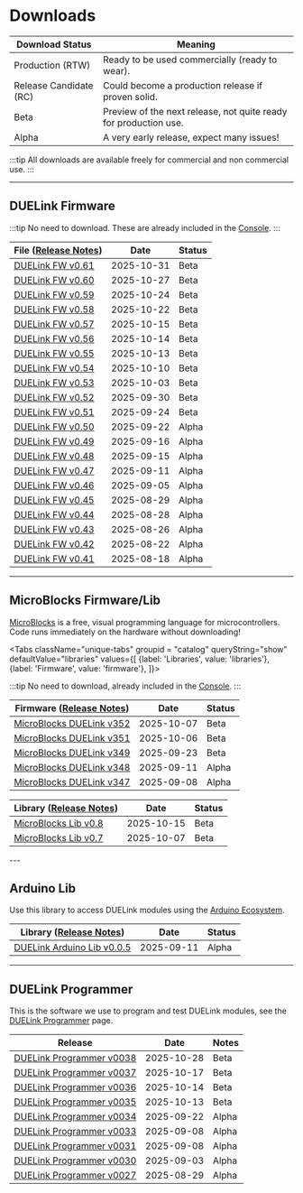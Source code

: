 # Downloads


Download Status | Meaning
--- | ---
Production (RTW) | Ready to be used commercially (ready to wear).
Release Candidate (RC) | Could become a production release if proven solid.
Beta | Preview of the next release, not quite ready for production use.
Alpha | A very early release, expect many issues!

:::tip
All downloads are available freely for commercial and non commercial use.
:::

---

## DUELink Firmware

:::tip
No need to download. These are already included in the [Console](./console).
:::

File ([Release Notes](/docs/release-notes)) | Date | Status
--- | --- | ---
<a download href="/bin/fw/duelink-fw-v061.hex">DUELink FW v0.61</a> | 2025-10-31 | Beta
<a download href="/bin/fw/duelink-fw-v060.hex">DUELink FW v0.60</a> | 2025-10-27 | Beta
<a download href="/bin/fw/duelink-fw-v059.hex">DUELink FW v0.59</a> | 2025-10-24 | Beta
<a download href="/bin/fw/duelink-fw-v058.hex">DUELink FW v0.58</a> | 2025-10-22 | Beta
<a download href="/bin/fw/duelink-fw-v057.hex">DUELink FW v0.57</a> | 2025-10-15 | Beta
<a download href="/bin/fw/duelink-fw-v056.hex">DUELink FW v0.56</a> | 2025-10-14 | Beta
<a download href="/bin/fw/duelink-fw-v055.hex">DUELink FW v0.55</a> | 2025-10-13 | Beta
<a download href="/bin/fw/duelink-fw-v054.hex">DUELink FW v0.54</a> | 2025-10-10 | Beta
<a download href="/bin/fw/duelink-fw-v053.hex">DUELink FW v0.53</a> | 2025-10-03 | Beta
<a download href="/bin/fw/duelink-fw-v052.hex">DUELink FW v0.52</a> | 2025-09-30 | Beta
<a download href="/bin/fw/duelink-fw-v051.hex">DUELink FW v0.51</a> | 2025-09-24 | Beta
<a download href="/bin/fw/duelink-fw-v050.hex">DUELink FW v0.50</a> | 2025-09-22 | Alpha
<a download href="/bin/fw/duelink-fw-v049.hex">DUELink FW v0.49</a> | 2025-09-16 | Alpha
<a download href="/bin/fw/duelink-fw-v048.hex">DUELink FW v0.48</a> | 2025-09-15 | Alpha
<a download href="/bin/fw/duelink-fw-v047.hex">DUELink FW v0.47</a> | 2025-09-11 | Alpha
<a download href="/bin/fw/duelink-fw-v046.hex">DUELink FW v0.46</a> | 2025-09-05 | Alpha
<a download href="/bin/fw/duelink-fw-v045.hex">DUELink FW v0.45</a> | 2025-08-29 | Alpha
<a download href="/bin/fw/duelink-fw-v044.hex">DUELink FW v0.44</a> | 2025-08-28 | Alpha
<a download href="/bin/fw/duelink-fw-v043.hex">DUELink FW v0.43</a> | 2025-08-26 | Alpha
<a download href="/bin/fw/duelink-fw-v042.hex">DUELink FW v0.42</a> | 2025-08-22 | Alpha
<a download href="/bin/fw/duelink-fw-v041.hex">DUELink FW v0.41</a> | 2025-08-18 | Alpha

---

## MicroBlocks Firmware/Lib

[MicroBlocks](/docs/language/microblocks) is a free, visual programming language for microcontrollers. Code runs immediately on the hardware without downloading!


<Tabs className="unique-tabs" groupid = "catalog" queryString="show" defaultValue="libraries"
  values={[
    {label: 'Libraries', value: 'libraries'},
    {label: 'Firmware', value: 'firmware'},
  ]}>

<TabItem value="firmware">

:::tip
No need to download, already included in the [Console](./console).
:::

Firmware ([Release Notes](/docs/release-notes)) | Date | Status
--- | --- | --- |
<a download href="/bin/microblocks/duelink-microblocks-v352.hex">MicroBlocks DUELink v352</a> | 2025-10-07 | Beta
<a download href="/bin/microblocks/duelink-microblocks-v351.hex">MicroBlocks DUELink v351</a> | 2025-10-06 | Beta
<a download href="/bin/microblocks/duelink-microblocks-v349.hex">MicroBlocks DUELink v349</a> | 2025-09-23 | Beta
<a download href="/bin/microblocks/duelink-microblocks-v348.hex">MicroBlocks DUELink v348</a> | 2025-09-11 | Alpha
<a download href="/bin/microblocks/duelink-microblocks-v347.hex">MicroBlocks DUELink v347</a> | 2025-09-08 | Alpha


</TabItem>

<TabItem value="libraries">

Library ([Release Notes](/docs/release-notes)) | Date | Status
--- | ---------- | ------- |
<a download href="/code/libraries/microblocks/microblocks-lib-v08.zip">MicroBlocks Lib v0.8</a> | 2025-10-15 | Beta
<a download href="/code/libraries/microblocks/microblocks-lib-v07.zip">MicroBlocks Lib v0.7</a> | 2025-10-07 | Beta

</TabItem>
</Tabs>
---

## Arduino Lib

Use this library to access DUELink modules using the [Arduino Ecosystem](./hw/arduino). 

Library ([Release Notes](/docs/release-notes))                   | Date       | Status
--- | --- | ---
<a download href="/code/libraries/arduino/duelink-libraries-arduino-0.0.5.zip">DUELink Arduino Lib v0.0.5</a> | 2025-09-11 | Alpha
---

## DUELink Programmer

This is the software we use to program and test DUELink modules, see the [DUELink Programmer](./programmer) page.

Release | Date | Notes
--- | --- | ---
<a download href="/bin/prog/DUELink Programmer Setup v0038.msi">DUELink Programmer v0038</a> | 2025-10-28 | Beta
<a download href="/bin/prog/DUELink Programmer Setup v0037.msi">DUELink Programmer v0037</a> | 2025-10-17 | Beta
<a download href="/bin/prog/DUELink Programmer Setup v0036.msi">DUELink Programmer v0036</a> | 2025-10-14 | Beta
<a download href="/bin/prog/DUELink Programmer Setup v0035.msi">DUELink Programmer v0035</a> | 2025-10-13 | Beta
<a download href="/bin/prog/DUELink Programmer Setup v0034.msi">DUELink Programmer v0034</a> | 2025-09-22 | Alpha
<a download href="/bin/prog/DUELink Programmer Setup v0033.msi">DUELink Programmer v0033</a> | 2025-09-08 | Alpha
<a download href="/bin/prog/DUELink Programmer Setup v0031.msi">DUELink Programmer v0031</a> | 2025-09-08 | Alpha
<a download href="/bin/prog/DUELink Programmer Setup v0030.msi">DUELink Programmer v0030</a> | 2025-09-03 | Alpha
<a download href="/bin/prog/DUELink Programmer Setup v0027.msi">DUELink Programmer v0027</a> | 2025-08-29 | Alpha